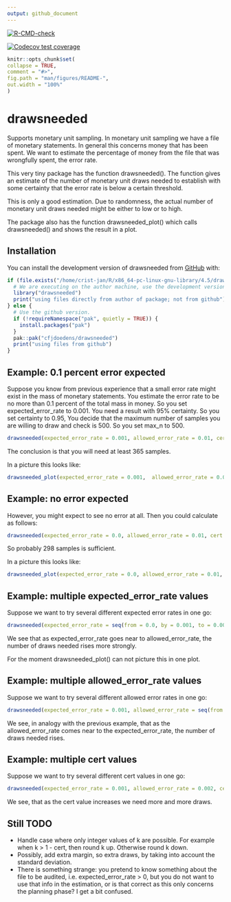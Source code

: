 ```yaml
---
output: github_document
---
```


<!--README.md is generated from README.Rmd. Please edit that file -->

 <!-- badges: start -->
  [![R-CMD-check](https://github.com/cfjdoedens/drawsneeded/actions/workflows/R-CMD-check.yaml/badge.svg)](https://github.com/cfjdoedens/drawsneeded/actions/workflows/R-CMD-check.yaml)
  
  [![Codecov test coverage](https://codecov.io/gh/cfjdoedens/drawsneeded/graph/badge.svg)](https://app.codecov.io/gh/cfjdoedens/drawsneeded)
 
  <!-- badges: end -->

```r
knitr::opts_chunk$set(
collapse = TRUE,
comment = "#>",
fig.path = "man/figures/README-",
out.width = "100%"
)
```

# drawsneeded

Supports monetary unit sampling.
In monetary unit sampling we have a file of monetary statements.
In general this concerns money that has been spent.
We want to estimate the percentage of money from the file that was wrongfully spent, the error rate.

This very tiny package has the function drawsneeded().
The function gives an estimate of the number of monetary unit
draws needed
to establish with some certainty that the error rate is below a certain threshold.

This is only a good estimation.
Due to randomness, the actual number of monetary unit draws needed
might be either to
low or to high.

The package also has the function drawsneeded_plot() which calls drawsneeded()
and shows the result in a plot.

## Installation
You can install the development version of drawsneeded from [GitHub](https://github.com/) with:
```r
if (file.exists("/home/crist-jan/R/x86_64-pc-linux-gnu-library/4.5/drawsneeded")) {
  # We are executing on the author machine, use the development version available there.
  library("drawsneeded")
  print("using files directly from author of package; not from github")
} else {
  # Use the github version.
  if (!requireNamespace("pak", quietly = TRUE)) {
    install.packages("pak")
  }
  pak::pak("cfjdoedens/drawsneeded")
  print("using files from github")
}
```

## Example: 0.1 percent error expected

Suppose you know from previous experience
that a small error rate might exist in the mass of monetary statements.
You estimate the error rate to be no more than 0.1 percent of the total
mass in money.
So you set expected_error_rate to 0.001.
You need a result with 95% certainty.
So you set certainty to 0.95, You decide that the maximum number of samples you are willing to
draw and check is 500.
So you set max_n to 500.

```r
drawsneeded(expected_error_rate = 0.001, allowed_error_rate = 0.01, cert = 0.95, max_n = 500)
```
The conclusion is that you will need at least 365 samples.

In a picture this looks like:
```r
drawsneeded_plot(expected_error_rate = 0.001,  allowed_error_rate = 0.01, cert = 0.95, max_n = 500)
```

## Example: no error expected

However, you might expect to see no error at all. Then you could
calculate as follows:
```r
drawsneeded(expected_error_rate = 0.0, allowed_error_rate = 0.01, cert = 0.95, max_n = 500)
```

So probably 298 samples is sufficient.

In a picture this looks like:
```r
drawsneeded_plot(expected_error_rate = 0.0, allowed_error_rate = 0.01, cert = 0.95, max_n = 500)
```

## Example: multiple  expected_error_rate values

Suppose we want to try several different expected error rates in one go:
```r
drawsneeded(expected_error_rate = seq(from = 0.0, by = 0.001, to = 0.009), allowed_error_rate = 0.01, cert = 0.95, max_n = 10000)
```

We see that as expected_error_rate goes near to allowed_error_rate, the number
of draws needed rises more strongly.

For the moment drawsneeded_plot() can not picture this in one plot.

## Example: multiple  allowed_error_rate values

Suppose we want to try several different allowed error rates in one go:
```r
drawsneeded(expected_error_rate = 0.001, allowed_error_rate = seq(from = 0.009, by = -0.001, to = 0.002), cert = 0.95, max_n = 10000)
```

We see, in analogy with the previous example, that as the allowed_error_rate comes near
to the expected_error_rate, the number of draws needed rises.

## Example: multiple  cert values

Suppose we want to try several different cert values in one go:
```r
drawsneeded(expected_error_rate = 0.001, allowed_error_rate = 0.002, cert = seq(from = 0.60, by = 0.05, to = 0.95), max_n = 10000)
```

We see, that as the cert value increases we need more and more draws.

## Still TODO

* Handle case where only integer values of k are possible. For example when k > 1 -
cert, then round k up. Otherwise round k down.
* Possibly, add extra margin, so extra draws, by taking into account the standard deviation.
* There is something strange: you pretend to know something
  about the file to be audited, i.e. expected_error_rate > 0,
  but you do not want to use that info in the estimation, or is that
  correct as this only concerns the planning phase? I get a bit confused.
